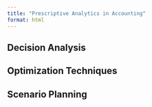 ```yaml
---
title: "Prescriptive Analytics in Accounting"
format: html
---
```


## Decision Analysis 



## Optimization Techniques 



## Scenario Planning 



